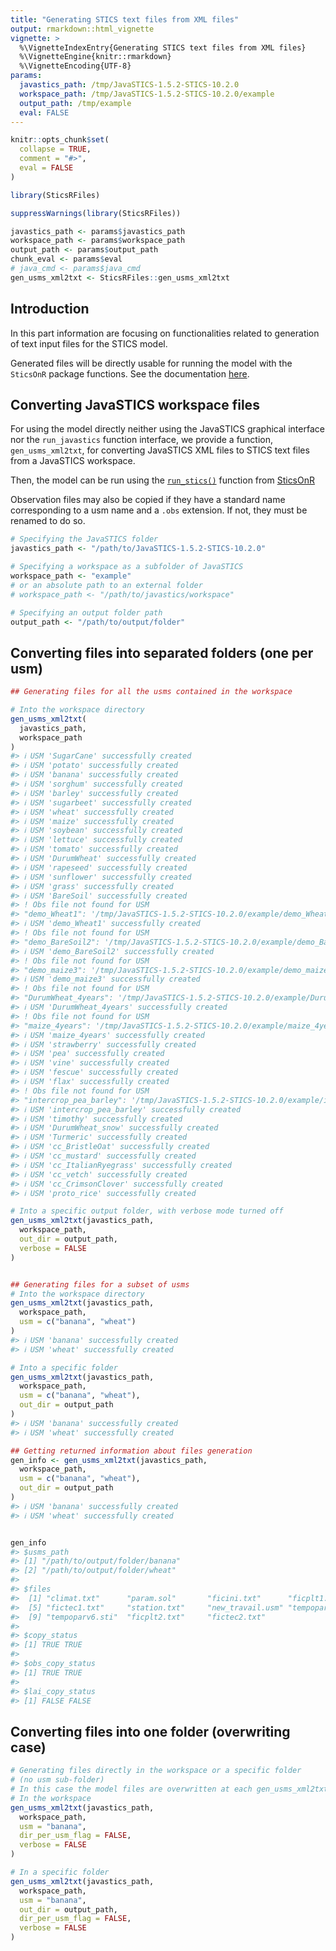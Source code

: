 ```yaml
---
title: "Generating STICS text files from XML files"
output: rmarkdown::html_vignette
vignette: >
  %\VignetteIndexEntry{Generating STICS text files from XML files}
  %\VignetteEngine{knitr::rmarkdown}
  %\VignetteEncoding{UTF-8}
params:
  javastics_path: /tmp/JavaSTICS-1.5.2-STICS-10.2.0
  workspace_path: /tmp/JavaSTICS-1.5.2-STICS-10.2.0/example
  output_path: /tmp/example
  eval: FALSE
---
```


```r
knitr::opts_chunk$set(
  collapse = TRUE,
  comment = "#>",
  eval = FALSE
)
```

```r
library(SticsRFiles)
```

```r
suppressWarnings(library(SticsRFiles))
```

```r
javastics_path <- params$javastics_path
workspace_path <- params$workspace_path
output_path <- params$output_path
chunk_eval <- params$eval
# java_cmd <- params$java_cmd
gen_usms_xml2txt <- SticsRFiles::gen_usms_xml2txt
```

## Introduction

In this part information are focusing on functionalities related to generation of text input files for the STICS model.

Generated files will be directly usable for running the model with the `SticsOnR` package functions. See the documentation [here](https://sticsrpacks.github.io/SticsOnR/).

## Converting JavaSTICS workspace files
For using the model directly neither using the JavaSTICS graphical interface nor the `run_javastics` function interface, we provide a function, `gen_usms_xml2txt`, for converting JavaSTICS XML files to STICS text files from a JavaSTICS workspace. 

Then, the model can be run using the [`run_stics()`](https://sticsrpacks.github.io/SticsOnR/reference/run_stics.html) function from [SticsOnR](https://sticsrpacks.github.io/SticsOnR/)

Observation files may also be copied if they have a standard name corresponding to a usm name and a `.obs` extension. If not, they must be renamed to do so.

```r
# Specifying the JavaSTICS folder
javastics_path <- "/path/to/JavaSTICS-1.5.2-STICS-10.2.0"

# Specifying a workspace as a subfolder of JavaSTICS
workspace_path <- "example"
# or an absolute path to an external folder
# workspace_path <- "/path/to/javastics/workspace"

# Specifying an output folder path
output_path <- "/path/to/output/folder"
```

## Converting files into separated folders (one per usm)
```r
## Generating files for all the usms contained in the workspace

# Into the workspace directory
gen_usms_xml2txt(
  javastics_path,
  workspace_path
)
#> ℹ USM 'SugarCane' successfully created
#> ℹ USM 'potato' successfully created
#> ℹ USM 'banana' successfully created
#> ℹ USM 'sorghum' successfully created
#> ℹ USM 'barley' successfully created
#> ℹ USM 'sugarbeet' successfully created
#> ℹ USM 'wheat' successfully created
#> ℹ USM 'maize' successfully created
#> ℹ USM 'soybean' successfully created
#> ℹ USM 'lettuce' successfully created
#> ℹ USM 'tomato' successfully created
#> ℹ USM 'DurumWheat' successfully created
#> ℹ USM 'rapeseed' successfully created
#> ℹ USM 'sunflower' successfully created
#> ℹ USM 'grass' successfully created
#> ℹ USM 'BareSoil' successfully created
#> ! Obs file not found for USM
#> "demo_Wheat1": '/tmp/JavaSTICS-1.5.2-STICS-10.2.0/example/demo_Wheat1.obs'
#> ℹ USM 'demo_Wheat1' successfully created
#> ! Obs file not found for USM
#> "demo_BareSoil2": '/tmp/JavaSTICS-1.5.2-STICS-10.2.0/example/demo_BareSoil2.obs'
#> ℹ USM 'demo_BareSoil2' successfully created
#> ! Obs file not found for USM
#> "demo_maize3": '/tmp/JavaSTICS-1.5.2-STICS-10.2.0/example/demo_maize3.obs'
#> ℹ USM 'demo_maize3' successfully created
#> ! Obs file not found for USM
#> "DurumWheat_4years": '/tmp/JavaSTICS-1.5.2-STICS-10.2.0/example/DurumWheat_4years.obs'
#> ℹ USM 'DurumWheat_4years' successfully created
#> ! Obs file not found for USM
#> "maize_4years": '/tmp/JavaSTICS-1.5.2-STICS-10.2.0/example/maize_4years.obs'
#> ℹ USM 'maize_4years' successfully created
#> ℹ USM 'strawberry' successfully created
#> ℹ USM 'pea' successfully created
#> ℹ USM 'vine' successfully created
#> ℹ USM 'fescue' successfully created
#> ℹ USM 'flax' successfully created
#> ! Obs file not found for USM
#> "intercrop_pea_barley": '/tmp/JavaSTICS-1.5.2-STICS-10.2.0/example/intercrop_pea_barley.obs'
#> ℹ USM 'intercrop_pea_barley' successfully created
#> ℹ USM 'timothy' successfully created
#> ℹ USM 'DurumWheat_snow' successfully created
#> ℹ USM 'Turmeric' successfully created
#> ℹ USM 'cc_BristleOat' successfully created
#> ℹ USM 'cc_mustard' successfully created
#> ℹ USM 'cc_ItalianRyegrass' successfully created
#> ℹ USM 'cc_vetch' successfully created
#> ℹ USM 'cc_CrimsonClover' successfully created
#> ℹ USM 'proto_rice' successfully created
```

```r
# Into a specific output folder, with verbose mode turned off
gen_usms_xml2txt(javastics_path,
  workspace_path,
  out_dir = output_path,
  verbose = FALSE
)


## Generating files for a subset of usms
# Into the workspace directory
gen_usms_xml2txt(javastics_path,
  workspace_path,
  usm = c("banana", "wheat")
)
#> ℹ USM 'banana' successfully created
#> ℹ USM 'wheat' successfully created

# Into a specific folder
gen_usms_xml2txt(javastics_path,
  workspace_path,
  usm = c("banana", "wheat"),
  out_dir = output_path
)
#> ℹ USM 'banana' successfully created
#> ℹ USM 'wheat' successfully created
```

```r
## Getting returned information about files generation
gen_info <- gen_usms_xml2txt(javastics_path,
  workspace_path,
  usm = c("banana", "wheat"),
  out_dir = output_path
)
#> ℹ USM 'banana' successfully created
#> ℹ USM 'wheat' successfully created


gen_info
#> $usms_path
#> [1] "/path/to/output/folder/banana"
#> [2] "/path/to/output/folder/wheat"
#>
#> $files
#>  [1] "climat.txt"      "param.sol"       "ficini.txt"      "ficplt1.txt"
#>  [5] "fictec1.txt"     "station.txt"     "new_travail.usm" "tempopar.sti"
#>  [9] "tempoparv6.sti"  "ficplt2.txt"     "fictec2.txt"
#>
#> $copy_status
#> [1] TRUE TRUE
#>
#> $obs_copy_status
#> [1] TRUE TRUE
#>
#> $lai_copy_status
#> [1] FALSE FALSE
```

## Converting files into one folder (overwriting case) 
```r
# Generating files directly in the workspace or a specific folder
# (no usm sub-folder)
# In this case the model files are overwritten at each gen_usms_xml2txt call !
# In the workspace
gen_usms_xml2txt(javastics_path,
  workspace_path,
  usm = "banana",
  dir_per_usm_flag = FALSE,
  verbose = FALSE
)

# In a specific folder
gen_usms_xml2txt(javastics_path,
  workspace_path,
  usm = "banana",
  out_dir = output_path,
  dir_per_usm_flag = FALSE,
  verbose = FALSE
)
```
